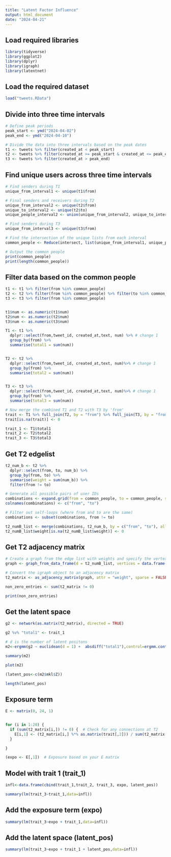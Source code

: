 ```yaml
---
title: "Latent Factor Influence"
output: html_document
date: "2024-04-21"
---
```

## Load required libraries

```r
library(tidyverse)
library(ggplot2)
library(dplyr)
library(igraph)
library(latentnet)
```

## Load the required dataset

```r
load("tweets.RData")
```

## Divide into three time intervals

```r
# Define peak periods
peak_start <- ymd("2024-04-02")
peak_end <- ymd("2024-04-10")

# Divide the data into three intervals based on the peak dates
t1 <- tweets %>% filter(created_at < peak_start)
t2 <- tweets %>% filter(created_at >= peak_start & created_at <= peak_end)
t3 <- tweets %>% filter(created_at > peak_end)
```

## Find unique users across three time intervals

```r

# Find senders during T1 
unique_from_interval1 <- unique(t1$from)

# Final senders and receivers during T2
unique_from_interval2 <- unique(t2$from)
unique_to_interval2 <- unique(t2$to)
unique_people_interval2 <- union(unique_from_interval2, unique_to_interval2)

# Find senders during T3
unique_from_interval3 <- unique(t3$from)

# Find the intersection of the unique lists from each interval
common_people <- Reduce(intersect, list(unique_from_interval1, unique_people_interval2, unique_from_interval3))

# Output the common people
print(common_people)
print(length(common_people))

```
## Filter data based on the common people

```r
t1 <- t1 %>% filter(from %in% common_people) 
t2 <- t2 %>% filter(from %in% common_people) %>% filter(to %in% common_people)
t3 <- t3 %>% filter(from %in% common_people) 


t1$num <- as.numeric(t1$num)
t2$num <- as.numeric(t2$num)
t3$num <- as.numeric(t3$num)

T1 <- t1 %>%  
  dplyr::select(from,tweet_id, created_at,text, num) %>% # change 1
  group_by(from) %>% 
  summarise(total1 = sum(num)) 


T2 <- t2 %>%  
  dplyr::select(from,tweet_id, created_at,text, num)%>% # change 1
  group_by(from) %>% 
  summarise(total2 = sum(num))


T3 <- t3 %>%  
  dplyr::select(from,tweet_id, created_at,text, num)%>% # change 1
  group_by(from) %>% 
  summarise(total3 = sum(num))

# Now merge the combined T1 and T2 with T3 by 'from'
trait <- T1 %>% full_join(T2, by = "from") %>% full_join(T3, by = "from")
trait[is.na(trait)] <- 0

trait_1 <- T1$total1
trait_2 <- T2$total2
trait_3 <- T3$total3
```

## Get T2 edgelist

```r

t2_num_b <- t2 %>%
  dplyr::select(from, to, num_b) %>%
  group_by(from, to) %>%
  summarise(weight = sum(num_b)) %>%
  filter(from != to)

# Generate all possible pairs of user IDs
combinations <- expand.grid(from = common_people, to = common_people, stringsAsFactors = FALSE)
colnames(combinations) <- c("from", "to")

# Filter out self-loops (where from and to are the same)
combinations <- subset(combinations, from != to)

t2_numB_list <- merge(combinations, t2_num_b, by = c("from", "to"), all.x = TRUE)
t2_numB_list$weight[is.na(t2_numB_list$weight)] <- 0

```

## Get T2 adjacency matrix

```r

# Create a graph from the edge list with weights and specify the vertex set
graph <- graph_from_data_frame(d = t2_numB_list, vertices = data.frame(name = common_people), directed = TRUE)

# Convert the igraph object to an adjacency matrix
t2_matrix <- as_adjacency_matrix(graph, attr = "weight", sparse = FALSE)

non_zero_entries <- sum(t2_matrix != 0)

print(non_zero_entries)
```

## Get the latent space


```r

g2 <- network(as.matrix(t2_matrix), directed = TRUE)

g2 %v% "total1" <- trait_1

# d is the number of latent positons
m2<-ergmm(g2 ~ euclidean(d = 1) +  absdiff("total1"),control=ergmm.control(sample.size=5000,burnin=20000,interval=10,Z.delta=5))

summary(m2)

plot(m2)

```
```r
(latent_pos<-c(m2$mkl$Z))

length(latent_pos)

```

## Exposure term 

```r

E <- matrix(0, 24, 1) 


for (i in 1:20) {
  if (sum(t2_matrix[i,]) != 0) {  # Check for any connections at T2
    E[i,1] <- (t2_matrix[i,] %*% as.matrix(trait[,2])) / sum(t2_matrix[i,])
  }

}

(expo <- E[,1])  # Exposure based on your E matrix

```

## Model with trait 1 (trait_1)

```r

infl<-data.frame(cbind(trait_1,trait_2, trait_3, expo, latent_pos))

summary(lm(trait_3~trait_1,data=infl))

```

## Add the exposure term (expo)

```r
summary(lm(trait_3~expo + trait_1,data=infl))
```


## Add the latent space (latent_pos) 

```r
summary(lm(trait_3~expo + trait_1 + latent_pos,data=infl))
```

